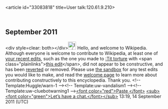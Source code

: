 <article id="33083818" title=User talk:120.61.9.210>
	<talkpage id="33083818" title="User talk:120.61.9.210">

== September 2011 ==

&lt;div style=clear: both&gt;&lt;/div&gt;[[File:Information.svg|25px|alt=|link=]] Hello, and welcome to Wikipedia. Although everyone is welcome to contribute to Wikipedia, at least one of [[Special:Contributions/120.61.9.210|your recent edits]], such as the one you made to [[:Tit torture]] with &lt;span class=&quot;plainlinks&quot;&gt;[http://en.wikipedia.org/wiki/Tit_torture?diff=450465040 this edit]&lt;/span&gt;, did not appear to be constructive, and has been [[Help:Reverting|reverted]] or removed. Please use [[Wikipedia:Sandbox|the sandbox]] for any test edits you would like to make, and read the [[Wikipedia:Welcoming committee/Welcome to Wikipedia|welcome page]] to learn more about contributing constructively to this encyclopedia. Thank you. &lt;!-- Template:Huggle/warn-1 --&gt;&lt;!-- Template:uw-vandalism1 --&gt;&lt;!-- Template:uw-cluebotwarning1 --&gt;[[User:Paste|&lt;font color=&quot;red&quot;&gt;Paste &lt;/font&gt;]] [[User talk:Paste|&lt;sub&gt;&lt;font color=&quot;green&quot;&gt;Let’s have a chat.&lt;/font&gt;&lt;/sub&gt;]] 13:19, 14 September 2011 (UTC)
	</talkpage>
</article>